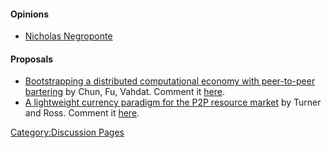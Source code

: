 [[Category:Discussion Pages]]

==== Opinions ====

* [http://www.informationweek.com/news/global-cio/showArticle.jhtml?articleID=49901099 Nicholas Negroponte]

==== Proposals ====

* [http:/www.theether.org/papers/econp2p03.pdf Bootstrapping a distributed computational economy with peer-to-peer bartering] by Chun, Fu, Vahdat. Comment it [[ChunFuVahdat|here]].
* [http://csci.csusb.edu/turner/pubs/CurrencyPaperFeb.pdf A lightweight currency paradigm for the P2P resource market] by Turner and Ross. Comment it [[TurnerRoss|here]].